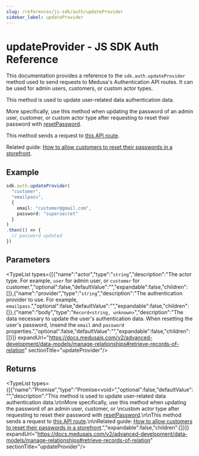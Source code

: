 ```yaml
---
slug: /references/js-sdk/auth/updateProvider
sidebar_label: updateProvider
---
```



# updateProvider - JS SDK Auth Reference

This documentation provides a reference to the `sdk.auth.updateProvider` method used to send requests to Medusa's Authentication API routes. It can be used for admin users, customers, or custom actor types.

This method is used to update user-related data authentication data.

More specifically, use this method when updating the password of an admin user, customer, or 
custom actor type after requesting to reset their password with [resetPassword](../js_sdk.auth.Auth.resetPassword/page.mdx).

This method sends a request to [this API route](https://docs.medusajs.com/v2/api/admin#auth\_postactor\_typeauth\_providerupdate).

Related guide: [How to allow customers to reset their passwords in a storefront](https://docs.medusajs.com/v2/resources/storefront-development/customers/reset-password).

## Example

```ts
sdk.auth.updateProvider(
  "customer",
  "emailpass",
  {
    email: "customer@gmail.com",
    password: "supersecret"
  }
)
.then(() => {
  // password updated
})
```

## Parameters

<TypeList types={[{"name":"actor","type":"`string`","description":"The actor type. For example, `user` for admin user, or `customer` for customer.","optional":false,"defaultValue":"","expandable":false,"children":[]},{"name":"provider","type":"`string`","description":"The authentication provider to use. For example, `emailpass`.","optional":false,"defaultValue":"","expandable":false,"children":[]},{"name":"body","type":"`Record<string, unknown>`","description":"The data necessary to update the user's authentication data. When resetting the user's password, \nsend the `email` and `password` properties.","optional":false,"defaultValue":"","expandable":false,"children":[]}]} expandUrl="https://docs.medusajs.com/v2/advanced-development/data-models/manage-relationships#retrieve-records-of-relation" sectionTitle="updateProvider"/>

## Returns

<TypeList types={[{"name":"Promise","type":"Promise&#60;void&#62;","optional":false,"defaultValue":"","description":"This method is used to update user-related data authentication data.\n\nMore specifically, use this method when updating the password of an admin user, customer, or \ncustom actor type after requesting to reset their password with [resetPassword](../js_sdk.auth.Auth.resetPassword/page.mdx).\n\nThis method sends a request to [this API route](https://docs.medusajs.com/v2/api/admin#auth\\_postactor\\_typeauth\\_providerupdate).\n\nRelated guide: [How to allow customers to reset their passwords in a storefront](https://docs.medusajs.com/v2/resources/storefront-development/customers/reset-password).","expandable":false,"children":[]}]} expandUrl="https://docs.medusajs.com/v2/advanced-development/data-models/manage-relationships#retrieve-records-of-relation" sectionTitle="updateProvider"/>
